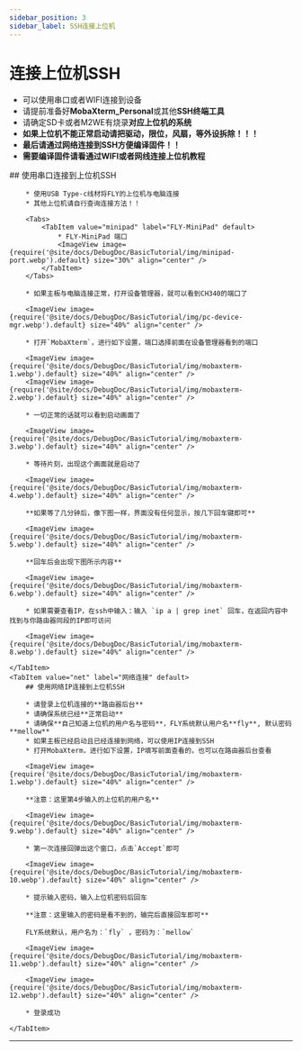 ```yaml
---
sidebar_position: 3
sidebar_label: SSH连接上位机
---
```







# 连接上位机SSH


* 可以使用串口或者WIFI连接到设备
* 请提前准备好**MobaXterm_Personal**或其他**SSH终端工具**
* 请确定SD卡或者M2WE有烧录**对应上位机的系统**
* **如果上位机不能正常启动请把驱动，限位，风扇，等外设拆除！！！**
* **最后请通过网络连接到SSH方便编译固件！！**
* **需要编译固件请看通过WIFI或者网线连接上位机教程**

<Tabs>
    <TabItem value="serial" label="串口连接" default>
        ## 使用串口连接到上位机SSH

        * 使用USB Type-c线材将FLY的上位机与电脑连接
        * 其他上位机请自行查询连接方法！！

        <Tabs>
            <TabItem value="minipad" label="FLY-MiniPad" default>
                * FLY-MiniPad 端口
                <ImageView image={require('@site/docs/DebugDoc/BasicTutorial/img/minipad-port.webp').default} size="30%" align="center" />
            </TabItem>
        </Tabs>

        * 如果主板与电脑连接正常，打开设备管理器，就可以看到CH340的端口了

        <ImageView image={require('@site/docs/DebugDoc/BasicTutorial/img/pc-device-mgr.webp').default} size="40%" align="center" />

        * 打开`MobaXterm`，进行如下设置，端口选择前面在设备管理器看到的端口

        <ImageView image={require('@site/docs/DebugDoc/BasicTutorial/img/mobaxterm-1.webp').default} size="40%" align="center" />
        <ImageView image={require('@site/docs/DebugDoc/BasicTutorial/img/mobaxterm-2.webp').default} size="40%" align="center" />

        * 一切正常的话就可以看到启动画面了

        <ImageView image={require('@site/docs/DebugDoc/BasicTutorial/img/mobaxterm-3.webp').default} size="40%" align="center" />

        * 等待片刻，出现这个画面就是启动了

        <ImageView image={require('@site/docs/DebugDoc/BasicTutorial/img/mobaxterm-4.webp').default} size="40%" align="center" />

        **如果等了几分钟后，像下图一样，界面没有任何显示，按几下回车键即可**

        <ImageView image={require('@site/docs/DebugDoc/BasicTutorial/img/mobaxterm-5.webp').default} size="40%" align="center" />

        **回车后会出现下图所示内容**

        <ImageView image={require('@site/docs/DebugDoc/BasicTutorial/img/mobaxterm-6.webp').default} size="40%" align="center" />

        * 如果需要查看IP，在ssh中输入：输入 `ip a | grep inet` 回车，在返回内容中找到与你路由器同段的IP即可访问

        <ImageView image={require('@site/docs/DebugDoc/BasicTutorial/img/mobaxterm-8.webp').default} size="40%" align="center" />

    </TabItem>
    <TabItem value="net" label="网络连接" default>
        ## 使用网络IP连接到上位机SSH

        * 请登录上位机连接的**路由器后台**
        * 请确保系统已经**正常启动**
        * 请确保**自己知道上位机的用户名与密码**，FLY系统默认用户名**fly**, 默认密码**mellow**
        * 如果主板已经启动且已经连接到网络，可以使用IP连接到SSH
        * 打开MobaXterm，进行如下设置，IP填写前面查看的，也可以在路由器后台查看

        <ImageView image={require('@site/docs/DebugDoc/BasicTutorial/img/mobaxterm-1.webp').default} size="40%" align="center" />

        **注意：这里第4步输入的上位机的用户名**

        <ImageView image={require('@site/docs/DebugDoc/BasicTutorial/img/mobaxterm-9.webp').default} size="40%" align="center" />

        * 第一次连接回弹出这个窗口，点击`Accept`即可

        <ImageView image={require('@site/docs/DebugDoc/BasicTutorial/img/mobaxterm-10.webp').default} size="40%" align="center" />

        * 提示输入密码，输入上位机密码后回车

        **注意：这里输入的密码是看不到的，输完后直接回车即可**

        FLY系统默认，用户名为：`fly` ，密码为：`mellow`

        <ImageView image={require('@site/docs/DebugDoc/BasicTutorial/img/mobaxterm-11.webp').default} size="40%" align="center" />

        <ImageView image={require('@site/docs/DebugDoc/BasicTutorial/img/mobaxterm-12.webp').default} size="40%" align="center" />

        * 登录成功

    </TabItem>
</Tabs>

----
